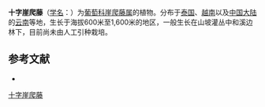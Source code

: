 {{Speciesbox
| name = 十字崖爬藤
| status = 
| status_system = 
| image =
| genus = Tetrastigma
| species = cruciatum
| authority = Craib & Gagnep.
}}

'''十字崖爬藤'''（[[学名|学名]]：{{lang|la|''Tetrastigma cruciatum''}}）为[[葡萄科|葡萄科]][[崖爬藤属|崖爬藤属]]的植物。分布于[[泰国|泰国]]、[[越南|越南]]以及[[中国大陆|中国大陆]]的[[云南|云南]]等地，生长于海拔600米至1,600米的地区，一般生长在山坡灌丛中和溪边林下，目前尚未由人工引种栽培。

== 参考文献 ==
<div class="references-small">
* {{cite web| url =http://www.bioinfo.cn/db05/KmzwSpecies.php?action=view&id=23920| title =十字崖爬藤| work =《中国高等植物数据库全库》| publisher =中国科学院微生物研究所| author =昆明植物研究所| accessdate =2009-02-25| deadurl =yes| archiveurl =https://web.archive.org/web/20160305072410/http://www.bioinfo.cn/db05/KmzwSpecies.php?action=view&id=23920| archivedate =2016-03-05}}
</div>
{{Taxonbar|from=Q10904577}}

[[Category:崖爬藤属|十字崖爬藤]]


{{植物小作品}}